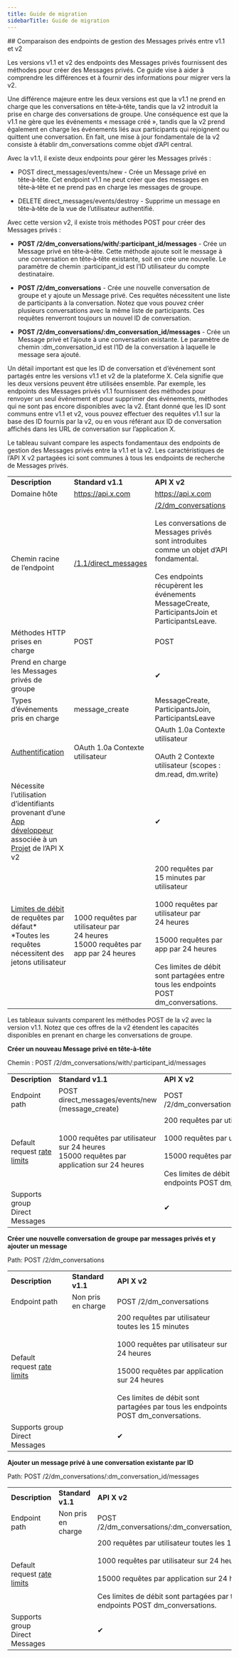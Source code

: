 ```yaml
---
title: Guide de migration
sidebarTitle: Guide de migration
---
```



<div id="comparing-v11-and-v2-manage-direct-message-endpoints">
  ## Comparaison des endpoints de gestion des Messages privés entre v1.1 et v2
</div>

Les versions v1.1 et v2 des endpoints des Messages privés fournissent des méthodes pour créer des Messages privés. Ce guide vise à aider à comprendre les différences et à fournir des informations pour migrer vers la v2. 

Une différence majeure entre les deux versions est que la v1.1 ne prend en charge que les conversations en tête‑à‑tête, tandis que la v2 introduit la prise en charge des conversations de groupe. Une conséquence est que la v1.1 ne gère que les événements « message créé », tandis que la v2 prend également en charge les événements liés aux participants qui rejoignent ou quittent une conversation. En fait, une mise à jour fondamentale de la v2 consiste à établir dm\_conversations comme objet d’API central.   

Avec la v1.1, il existe deux endpoints pour gérer les Messages privés :

- POST direct\_messages/events/new - Crée un Message privé en tête‑à‑tête. Cet endpoint v1.1 ne peut créer que des messages en tête‑à‑tête et ne prend pas en charge les messages de groupe.  

- DELETE direct\_messages/events/destroy - Supprime un message en tête‑à‑tête de la vue de l’utilisateur authentifié. 

Avec cette version v2, il existe trois méthodes POST pour créer des Messages privés : 

- **POST /2/dm\_conversations/with/:participant\_id/messages** - Crée un Message privé en tête‑à‑tête. Cette méthode ajoute soit le message à une conversation en tête‑à‑tête existante, soit en crée une nouvelle. Le paramètre de chemin :participant\_id est l’ID utilisateur du compte destinataire. 

- **POST /2/dm\_conversations** - Crée une nouvelle conversation de groupe et y ajoute un Message privé. Ces requêtes nécessitent une liste de participants à la conversation. Notez que vous pouvez créer plusieurs conversations avec la même liste de participants. Ces requêtes renverront toujours un nouvel ID de conversation. 

- **POST /2/dm\_conversations/:dm\_conversation\_id/messages** - Crée un Message privé et l’ajoute à une conversation existante. Le paramètre de chemin :dm\_conversation\_id est l’ID de la conversation à laquelle le message sera ajouté. 

Un détail important est que les ID de conversation et d’événement sont partagés entre les versions v1.1 et v2 de la plateforme X. Cela signifie que les deux versions peuvent être utilisées ensemble. Par exemple, les endpoints des Messages privés v1.1 fournissent des méthodes pour renvoyer un seul événement et pour supprimer des événements, méthodes qui ne sont pas encore disponibles avec la v2. Étant donné que les ID sont communs entre v1.1 et v2, vous pouvez effectuer des requêtes v1.1 sur la base des ID fournis par la v2, ou en vous référant aux ID de conversation affichés dans les URL de conversation sur l’application X.

Le tableau suivant compare les aspects fondamentaux des endpoints de gestion des Messages privés entre la v1.1 et la v2. Les caractéristiques de l’API X v2 partagées ici sont communes à tous les endpoints de recherche de Messages privés.

|     |     |     |
| :--- | :--- | :--- |
| **Description** | **Standard v1.1** | **API X v2** |
| Domaine hôte | https://api.x.com | https://api.x.com |
| Chemin racine de l’endpoint | [/1.1/direct\_messages](https://api.x.com/1.1/direct_messages) | [/2/dm\_conversations](https://api.x.com/2/users/:id/dm_conversations)<br /><br />Les conversations de Messages privés sont introduites comme un objet d’API fondamental.   <br /><br />Ces endpoints récupèrent les événements MessageCreate, ParticipantsJoin et ParticipantsLeave. |
| Méthodes HTTP prises en charge | POST | POST |
| Prend en charge les Messages privés de groupe |     | ✔   |
| Types d’événements pris en charge | message\_create | MessageCreate, ParticipantsJoin, ParticipantsLeave |
| [Authentification](/fr/resources/fundamentals/authentication) | OAuth 1.0a Contexte utilisateur | OAuth 1.0a Contexte utilisateur<br /><br />OAuth 2 Contexte utilisateur (scopes : dm.read, dm.write) |
| Nécessite l’utilisation d’identifiants provenant d’une [App développeur](/fr/resources/fundamentals/authentication) associée à un [Projet](/fr/resources/fundamentals/projects) de l’API X v2 |     | ✔   |
| [Limites de débit](/fr/x-api/fundamentals/rate-limits) de requêtes par défaut\*  <br />\*Toutes les requêtes nécessitent des jetons utilisateur | 1000 requêtes par utilisateur par 24 heures  <br />15000 requêtes par app par 24 heures | 200 requêtes par 15 minutes par utilisateur<br /><br />1000 requêtes par utilisateur par 24 heures<br /><br />15000 requêtes par app par 24 heures<br /><br />Ces limites de débit sont partagées entre tous les endpoints POST dm\_conversations. |

Les tableaux suivants comparent les méthodes POST de la v2 avec la version v1.1. Notez que ces offres de la v2 étendent les capacités disponibles en prenant en charge les conversations de groupe. 

**Créer un nouveau Message privé en tête‑à‑tête**

Chemin : POST /2/dm\_conversations/with/:participant\_id/messages

|     |     |     |
| :--- | :--- | :--- |
| **Description** | **Standard v1.1** | **API X v2** |
| Endpoint path | POST direct\_messages/events/new (message\_create) | POST /2/dm\_conversations/with/:participant\_id/messages |
| Default request [rate limits](/fr/x-api/fundamentals/rate-limits) | 1000 requêtes par utilisateur sur 24 heures  <br />15000 requêtes par application sur 24 heures | 200 requêtes par utilisateur toutes les 15 minutes<br /><br />1000 requêtes par utilisateur sur 24 heures<br /><br />15000 requêtes par application sur 24 heures<br /><br />Ces limites de débit sont partagées par tous les endpoints POST dm\_conversations. |
| Supports group Direct Messages |     | ✔   |

**Créer une nouvelle conversation de groupe par messages privés et y ajouter un message**

Path: POST /2/dm\_conversations

|     |     |     |
| :--- | :--- | :--- |
| **Description** | **Standard v1.1** | **API X v2** |
| Endpoint path | Non pris en charge | POST /2/dm\_conversations |
| Default request [rate limits](/fr/x-api/fundamentals/rate-limits) |     | 200 requêtes par utilisateur toutes les 15 minutes<br /><br />1000 requêtes par utilisateur sur 24 heures<br /><br />15000 requêtes par application sur 24 heures<br /><br />Ces limites de débit sont partagées par tous les endpoints POST dm\_conversations. |
| Supports group Direct Messages |     | ✔   |

**Ajouter un message privé à une conversation existante par ID**

Path: POST /2/dm\_conversations/:dm\_conversation\_id/messages

|     |     |     |
| :--- | :--- | :--- |
| **Description** | **Standard v1.1** | **API X v2** |
| Endpoint path | Non pris en charge | POST /2/dm\_conversations/:dm\_conversation\_id/messages |
| Default request [rate limits](/fr/x-api/fundamentals/rate-limits) |     | 200 requêtes par utilisateur toutes les 15 minutes<br /><br />1000 requêtes par utilisateur sur 24 heures<br /><br />15000 requêtes par application sur 24 heures<br /><br />Ces limites de débit sont partagées par tous les endpoints POST dm\_conversations. |
| Supports group Direct Messages |     | ✔   |